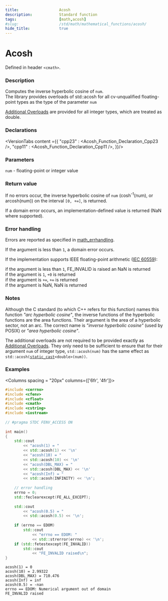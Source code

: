 ```yaml
---
title:                  Acosh
description:            Standard function
tags:                   [math,acosh]
#slug:                  /std/math/mathematical_functions/acosh/
hide_title:             true
---
```




# Acosh

Defined in header `<cmath>`.

### Description

Computes the inverse hyperbolic cosine of <code>num</code>. <br/>
&#8203;<Since v='cpp23'>The library provides overloads of std::acosh for all cv-unqualified floating-point types as the type of the parameter <code>num</code></Since> <br/>

&#8203;<a href='#declarations'>Additional Overloads</a> are provided for all integer types, which are treated as <span class='col-lb'>double</span>.

### Declarations

<VersionTabs content ={{
    "cpp23" : <Acosh_Function_Declaration_Cpp23 />,
    "cpp11" : <Acosh_Function_Declaration_Cpp11 />,
}}/>

### Parameters
 
&#8203;<code>num</code> - floating-point or integer value

### Return value

If no errors occur, the inverse hyperbolic cosine of <code>num</code> (cosh<sup>-1</sup>(num), or arcosh(num)) on the interval `[0, +∞]`, is returned.

If a domain error occurs, an implementation-defined value is returned (NaN where supported).

### Error handling

Errors are reported as specified in <a href='/docs/std/math/math_errhandling'>math_errhandling</a>.

If the argument is less than `1`, a domain error occurs.

If the implementation supports IEEE floating-point arithmetic (<a href='https://www.iso.org/standard/80985.html'>IEC 60559</a>):

if the argument is less than `1`, FE_INVALID is raised an NaN is returned <br/>
if the argument is `1`, `+0` is returned<br/>
if the argument is `+∞`, `+∞` is returned<br/>
if the argument is NaN, NaN is returned<br/>

### Notes

Although the C standard (to which C++ refers for this function) names this function
*"arc hyperbolic cosine"*, the inverse functions of the hyperbolic functions are the area functions.
Their argument is the area of a hyperbolic sector, not an arc. The correct name is *"inverse hyperbolic cosine"* (used by POSIX) or *"area hyperbolic cosine"*.

The additional overloads are not required to be provided exactly as <a href='#declarations'>Additional Overloads</a>.
They only need to be sufficient to ensure that for their argument <code>num</code> of integer type,
`std::acosh(num)` has the same effect as <code>std::acosh(<a href='/docs/std/lang-support/static_cast'>static_cast</a>&lt;<span class='col-lb'>double</span>&gt;(num))</code>.

### Examples

<Columns spacing = "20px" columns={['6fr', '4fr']}>
<div>

```cpp
#include <cerrno>
#include <cfenv>
#include <cfloat>
#include <cmath>
#include <cstring>
#include <iostream>
 
// #pragma STDC FENV_ACCESS ON
 
int main()
{
    std::cout 
        << "acosh(1) = " 
        << std::acosh(1) << '\n'
        << "acosh(10) = " 
        << std::acosh(10) << '\n'
        << "acosh(DBL_MAX) = " 
        << std::acosh(DBL_MAX) << '\n'
        << "acosh(Inf) = " 
        << std::acosh(INFINITY) << '\n';
 
    // error handling
    errno = 0;
    std::feclearexcept(FE_ALL_EXCEPT);
 
    std::cout 
        << "acosh(0.5) = " 
        << std::acosh(0.5) << '\n';
 
    if (errno == EDOM)
        std::cout 
            << "errno == EDOM: " 
            << std::strerror(errno) << '\n';
    if (std::fetestexcept(FE_INVALID))
        std::cout 
            << "FE_INVALID raised\n";
}
```

</div><div>

```plaintext title="Possible Result"
acosh(1) = 0
acosh(10) = 2.99322
acosh(DBL_MAX) = 710.476
acosh(Inf) = inf
acosh(0.5) = -nan
errno == EDOM: Numerical argument out of domain
FE_INVALID raised
```

</div>
</Columns>
